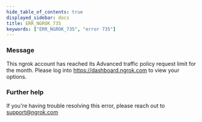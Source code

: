 ```yaml
---
hide_table_of_contents: true
displayed_sidebar: docs
title: ERR_NGROK_735
keywords: ["ERR_NGROK_735", "error 735"]
---
```


### Message

This ngrok account has reached its Advanced traffic policy request limit for the month. Please log into https://dashboard.ngrok.com to view your options.

### Further help

If you're having trouble resolving this error, please reach out to [support@ngrok.com](mailto:support@ngrok.com?subject=Help%20with%20ERR_NGROK_735)
